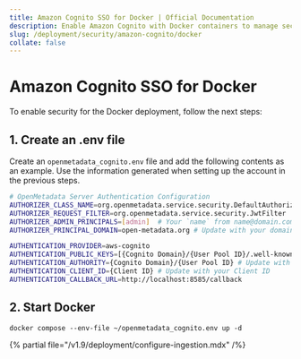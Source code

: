 ```yaml
---
title: Amazon Cognito SSO for Docker | Official Documentation
description: Enable Amazon Cognito with Docker containers to manage secure, token-based authentication in lightweight, containerized app deployments.
slug: /deployment/security/amazon-cognito/docker
collate: false
---
```


# Amazon Cognito SSO for Docker

To enable security for the Docker deployment, follow the next steps:

## 1. Create an .env file

Create an `openmetadata_cognito.env` file and add the following contents as an example. Use the information
generated when setting up the account in the previous steps.

```bash
# OpenMetadata Server Authentication Configuration
AUTHORIZER_CLASS_NAME=org.openmetadata.service.security.DefaultAuthorizer
AUTHORIZER_REQUEST_FILTER=org.openmetadata.service.security.JwtFilter
AUTHORIZER_ADMIN_PRINCIPALS=[admin]  # Your `name` from name@domain.com
AUTHORIZER_PRINCIPAL_DOMAIN=open-metadata.org # Update with your domain

AUTHENTICATION_PROVIDER=aws-cognito
AUTHENTICATION_PUBLIC_KEYS=[{Cognito Domain}/{User Pool ID}/.well-known/jwks.json,  https://{your domain}/api/v1/system/config/jwks] # Update with your Cognito Domain and User Pool ID
AUTHENTICATION_AUTHORITY={Cognito Domain}/{User Pool ID} # Update with your Cognito Domain and User Pool ID as follows - https://cognito-idp.us-west-1.amazonaws.com/us-west-1_DL8xfTzj8
AUTHENTICATION_CLIENT_ID={Client ID} # Update with your Client ID
AUTHENTICATION_CALLBACK_URL=http://localhost:8585/callback
```

## 2. Start Docker

```commandline
docker compose --env-file ~/openmetadata_cognito.env up -d
```

{% partial file="/v1.9/deployment/configure-ingestion.mdx" /%}
